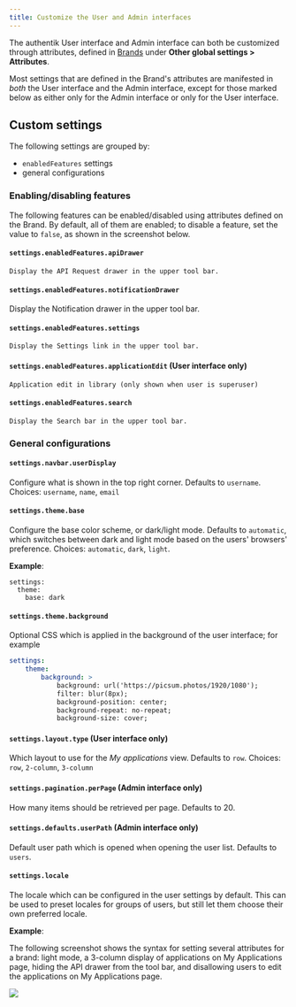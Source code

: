 ```yaml
---
title: Customize the User and Admin interfaces
---
```


The authentik User interface and Admin interface can both be customized through attributes, defined in [Brands](../../../sys-mgmt/brands.md) under **Other global settings > Attributes**.

Most settings that are defined in the Brand's attributes are manifested in _both_ the User interface and the Admin interface, except for those marked below as either only for the Admin interface or only for the User interface.

## Custom settings

The following settings are grouped by:

- `enabledFeatures` settings
- general configurations

### Enabling/disabling features

The following features can be enabled/disabled using attributes defined on the Brand. By default, all of them are enabled; to disable a feature, set the value to `false`, as shown in the screenshot below.

#### `settings.enabledFeatures.apiDrawer`

    Display the API Request drawer in the upper tool bar.

#### `settings.enabledFeatures.notificationDrawer`

Display the Notification drawer in the upper tool bar.

#### `settings.enabledFeatures.settings`

    Display the Settings link in the upper tool bar.

#### `settings.enabledFeatures.applicationEdit` (User interface only)

    Application edit in library (only shown when user is superuser)

#### `settings.enabledFeatures.search`

    Display the Search bar in the upper tool bar.

### General configurations

#### `settings.navbar.userDisplay`

Configure what is shown in the top right corner. Defaults to `username`. Choices: `username`, `name`, `email`

#### `settings.theme.base`

Configure the base color scheme, or dark/light mode. Defaults to `automatic`, which switches between dark and light mode based on the users' browsers' preference. Choices: `automatic`, `dark`, `light`.

**Example**:

```
settings:
  theme:
    base: dark
```

#### `settings.theme.background`

Optional CSS which is applied in the background of the user interface; for example

```yaml
settings:
    theme:
        background: >
            background: url('https://picsum.photos/1920/1080');
            filter: blur(8px);
            background-position: center;
            background-repeat: no-repeat;
            background-size: cover;
```

#### `settings.layout.type` (User interface only)

Which layout to use for the _My applications_ view. Defaults to `row`. Choices: `row`, `2-column`, `3-column`

#### `settings.pagination.perPage` (Admin interface only)

How many items should be retrieved per page. Defaults to 20.

#### `settings.defaults.userPath` (Admin interface only)

Default user path which is opened when opening the user list. Defaults to `users`.

#### `settings.locale`

The locale which can be configured in the user settings by default. This can be used to preset locales for groups of users, but still let them choose their own preferred locale.

**Example**:

The following screenshot shows the syntax for setting several attributes for a brand: light mode, a 3-column display of applications on My Applications page, hiding the API drawer from the tool bar, and disallowing users to edit the applications on My Applications page.

![](./global-attributes.png)


<Global />
